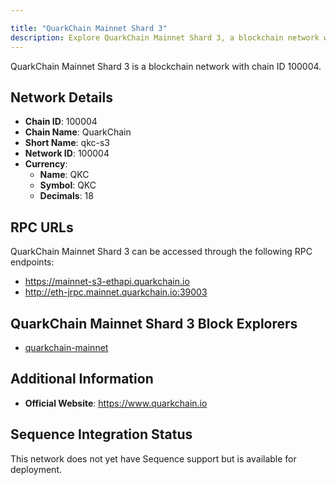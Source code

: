 ```yaml
---

title: "QuarkChain Mainnet Shard 3"
description: Explore QuarkChain Mainnet Shard 3, a blockchain network with chain ID 100004. Learn about its native currency, QKC, and how to interact with the network.
---
```




QuarkChain Mainnet Shard 3 is a blockchain network with chain ID 100004.

## Network Details

- **Chain ID**: 100004
- **Chain Name**: QuarkChain
- **Short Name**: qkc-s3
- **Network ID**: 100004
- **Currency**: 
  - **Name**: QKC
  - **Symbol**: QKC
  - **Decimals**: 18

## RPC URLs

QuarkChain Mainnet Shard 3 can be accessed through the following RPC endpoints:

- https://mainnet-s3-ethapi.quarkchain.io
- http://eth-jrpc.mainnet.quarkchain.io:39003

## QuarkChain Mainnet Shard 3 Block Explorers

- [quarkchain-mainnet](https://mainnet.quarkchain.io/3)

## Additional Information

- **Official Website**: https://www.quarkchain.io

## Sequence Integration Status

This network does not yet have Sequence support but is available for deployment.
